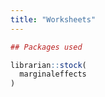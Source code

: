 ```yaml
---
title: "Worksheets"
---
```


```r
## Packages used

librarian::stock(
  marginaleffects
)

```

